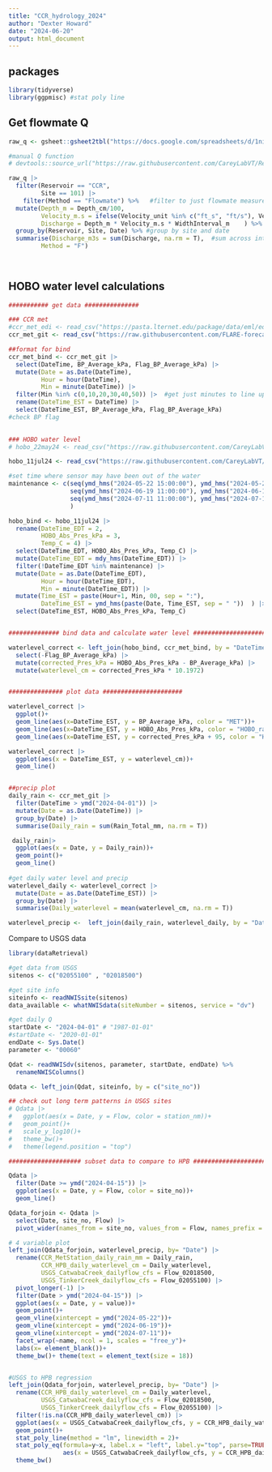 ```yaml
---
title: "CCR_hydrology_2024"
author: "Dexter Howard"
date: "2024-06-20"
output: html_document
---
```


## packages 
```r
library(tidyverse)
library(ggpmisc) #stat poly line
```


## Get flowmate Q

```r
raw_q <- gsheet::gsheet2tbl("https://docs.google.com/spreadsheets/d/1niKKxyHLZfqnJEZ93nu49yCn0Wv_duW33bYS81PHY6o/edit#gid=0")

#manual Q function
# devtools::source_url("https://raw.githubusercontent.com/CareyLabVT/Reservoirs/master/Scripts/L1_generation_scripts/ManualDischarge_qaqc.R")

raw_q |> 
  filter(Reservoir == "CCR", 
         Site == 101) |> 
    filter(Method == "Flowmate") %>%   #filter to just flowmate measurements 
  mutate(Depth_m = Depth_cm/100,    
         Velocity_m.s = ifelse(Velocity_unit %in% c("ft_s", "ft/s"), Velocity*0.3048, Velocity), 
         Discharge = Depth_m * Velocity_m.s * WidthInterval_m    ) %>% 
  group_by(Reservoir, Site, Date) %>% #group by site and date
  summarise(Discharge_m3s = sum(Discharge, na.rm = T),  #sum across intervals to get final discharge
         Method = "F") 
  
  
```



## HOBO water level calculations

```r
########### get data ###############

### CCR met 
#ccr_met_edi <- read_csv("https://pasta.lternet.edu/package/data/eml/edi/1105/2/5c9281623ab7676ca1be85ee1761bf28")
ccr_met_git <- read_csv("https://raw.githubusercontent.com/FLARE-forecast/CCRE-data/ccre-dam-data-qaqc/ccre_met_L1.csv") 

##format for bind 
ccr_met_bind <- ccr_met_git |> 
  select(DateTime, BP_Average_kPa, Flag_BP_Average_kPa) |> 
  mutate(Date = as.Date(DateTime),
         Hour = hour(DateTime),
         Min = minute(DateTime)) |> 
  filter(Min %in% c(0,10,20,30,40,50)) |>  #get just minutes to line up w/ HOBO
  rename(DateTime_EST = DateTime) |> 
  select(DateTime_EST, BP_Average_kPa, Flag_BP_Average_kPa) 
#check BP flag
  

### HOBO water level
# hobo_22may24 <- read_csv("https://raw.githubusercontent.com/CareyLabVT/ManualDownloadsSCCData/master/CCR_manual_downloads/CCR_Hobos/HPB_waterlevel/hobo_hpb_22may24.csv", skip = 1)

hobo_11jul24 <- read_csv("https://raw.githubusercontent.com/CareyLabVT/ManualDownloadsSCCData/master/CCR_manual_downloads/CCR_Hobos/HPB_waterlevel/hobo_hpb_11jul24.csv", skip = 1)

#set time where sensor may have been out of the water
maintenance <- c(seq(ymd_hms("2024-05-22 15:00:00"), ymd_hms("2024-05-22 16:00:00"), by = "10 min"),
                 seq(ymd_hms("2024-06-19 11:00:00"), ymd_hms("2024-06-19 12:20:00"), by = "10 min"),
                 seq(ymd_hms("2024-07-11 11:00:00"), ymd_hms("2024-07-11 12:00:00"), by = "10 min")
                 )

hobo_bind <- hobo_11jul24 |> 
  rename(DateTime_EDT = 2, 
         HOBO_Abs_Pres_kPa = 3,
         Temp_C = 4) |> 
  select(DateTime_EDT, HOBO_Abs_Pres_kPa, Temp_C) |> 
  mutate(DateTime_EDT = mdy_hms(DateTime_EDT)) |> 
  filter(!DateTime_EDT %in% maintenance) |> 
  mutate(Date = as.Date(DateTime_EDT),
         Hour = hour(DateTime_EDT),
         Min = minute(DateTime_EDT)) |> 
  mutate(Time_EST = paste(Hour+1, Min, 00, sep = ":"),
         DateTime_EST = ymd_hms(paste(Date, Time_EST, sep = " "))  ) |> 
  select(DateTime_EST, HOBO_Abs_Pres_kPa, Temp_C) 


############## bind data and calculate water level #######################

waterlevel_correct <- left_join(hobo_bind, ccr_met_bind, by = "DateTime_EST") |> 
  select(-Flag_BP_Average_kPa) |> 
  mutate(corrected_Pres_kPa = HOBO_Abs_Pres_kPa - BP_Average_kPa) |> 
  mutate(waterlevel_cm = corrected_Pres_kPa * 10.1972)


############### plot data ######################

waterlevel_correct |> 
  ggplot()+
  geom_line(aes(x=DateTime_EST, y = BP_Average_kPa, color = "MET"))+  
  geom_line(aes(x=DateTime_EST, y = HOBO_Abs_Pres_kPa, color = "HOBO_raw"))+
  geom_line(aes(x=DateTime_EST, y = corrected_Pres_kPa + 95, color = "HOBO_correct + 95"))

waterlevel_correct |> 
  ggplot(aes(x = DateTime_EST, y = waterlevel_cm))+
  geom_line()


##precip plot 
daily_rain <- ccr_met_git |> 
  filter(DateTime > ymd("2024-04-01")) |> 
  mutate(Date = as.Date(DateTime)) |> 
  group_by(Date) |> 
  summarise(Daily_rain = sum(Rain_Total_mm, na.rm = T))

 daily_rain|> 
  ggplot(aes(x = Date, y = Daily_rain))+
  geom_point()+
  geom_line()
  
#get daily water level and precip
waterlevel_daily <- waterlevel_correct |> 
  mutate(Date = as.Date(DateTime_EST)) |> 
  group_by(Date) |> 
  summarise(Daily_waterlevel = mean(waterlevel_cm, na.rm = T))

waterlevel_precip <-  left_join(daily_rain, waterlevel_daily, by = "Date")


```

Compare to USGS data 

```r
library(dataRetrieval)

#get data from USGS
sitenos <- c("02055100" , "02018500")

#get site info
siteinfo <- readNWISsite(sitenos)
data_available <- whatNWISdata(siteNumber = sitenos, service = "dv")

#get daily Q
startDate <- "2024-04-01" # "1987-01-01"
#startDate <- "2020-01-01"
endDate <- Sys.Date()
parameter <- "00060"

Qdat <- readNWISdv(sitenos, parameter, startDate, endDate) %>% 
  renameNWISColumns()

Qdata <- left_join(Qdat, siteinfo, by = c("site_no"))

## check out long term patterns in USGS sites
# Qdata |> 
#   ggplot(aes(x = Date, y = Flow, color = station_nm))+
#   geom_point()+
#   scale_y_log10()+
#   theme_bw()+
#   theme(legend.position = "top")

#################### subset data to compare to HPB #####################################3

Qdata |> 
  filter(Date >= ymd("2024-04-15")) |> 
  ggplot(aes(x = Date, y = Flow, color = site_no))+
  geom_line()

Qdata_forjoin <- Qdata |> 
  select(Date, site_no, Flow) |> 
  pivot_wider(names_from = site_no, values_from = Flow, names_prefix = "Flow_")

# 4 variable plot
left_join(Qdata_forjoin, waterlevel_precip, by= "Date") |> 
  rename(CCR_MetStation_daily_rain_mm = Daily_rain,
         CCR_HPB_daily_waterlevel_cm = Daily_waterlevel,
         USGS_CatwabaCreek_dailyflow_cfs = Flow_02018500,
         USGS_TinkerCreek_dailyflow_cfs = Flow_02055100) |> 
  pivot_longer(-1) |> 
  filter(Date > ymd("2024-04-15")) |> 
  ggplot(aes(x = Date, y = value))+
  geom_point()+
  geom_vline(xintercept = ymd("2024-05-22"))+
  geom_vline(xintercept = ymd("2024-06-19"))+
  geom_vline(xintercept = ymd("2024-07-11"))+
  facet_wrap(~name, ncol = 1, scales = "free_y")+
  labs(x= element_blank())+
  theme_bw()+ theme(text = element_text(size = 18))


#USGS to HPB regression
left_join(Qdata_forjoin, waterlevel_precip, by= "Date") |> 
  rename(CCR_HPB_daily_waterlevel_cm = Daily_waterlevel,
         USGS_CatwabaCreek_dailyflow_cfs = Flow_02018500,
         USGS_TinkerCreek_dailyflow_cfs = Flow_02055100) |> 
  filter(!is.na(CCR_HPB_daily_waterlevel_cm)) |> 
  ggplot(aes(x = USGS_CatwabaCreek_dailyflow_cfs, y = CCR_HPB_daily_waterlevel_cm))+
  geom_point()+
  stat_poly_line(method = "lm", linewidth = 2)+
  stat_poly_eq(formula=y~x, label.x = "left", label.y="top", parse=TRUE, inherit.aes = F,
               aes(x = USGS_CatwabaCreek_dailyflow_cfs, y = CCR_HPB_daily_waterlevel_cm, label=paste(..adj.rr.label..,..p.value.label..,sep="~~~"),size=3))+
  theme_bw()
  



```

